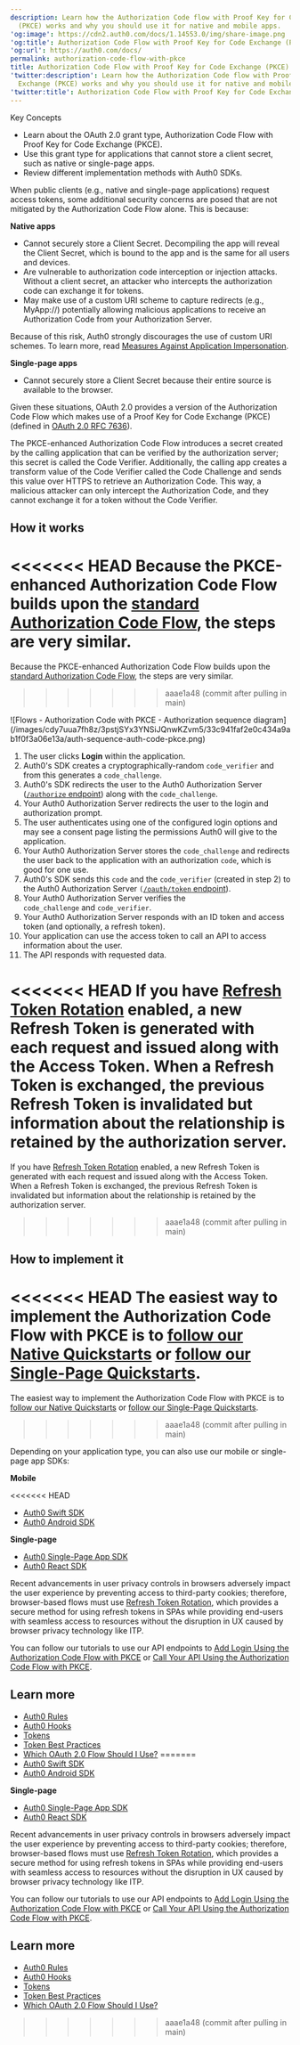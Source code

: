 ```yaml
---
description: Learn how the Authorization Code flow with Proof Key for Code Exchange
  (PKCE) works and why you should use it for native and mobile apps.
'og:image': https://cdn2.auth0.com/docs/1.14553.0/img/share-image.png
'og:title': Authorization Code Flow with Proof Key for Code Exchange (PKCE)
'og:url': https://auth0.com/docs/
permalink: authorization-code-flow-with-pkce
title: Authorization Code Flow with Proof Key for Code Exchange (PKCE)
'twitter:description': Learn how the Authorization Code flow with Proof Key for Code
  Exchange (PKCE) works and why you should use it for native and mobile apps.
'twitter:title': Authorization Code Flow with Proof Key for Code Exchange (PKCE)
---
```

<Card title="Overview">

Key Concepts

* Learn about the OAuth 2.0 grant type, Authorization Code Flow with Proof Key for Code Exchange (PKCE).
* Use this grant type for applications that cannot store a client secret, such as native or single-page apps.
* Review different implementation methods with Auth0 SDKs.

</Card>

When <Tooltip tip="Public Client: Client (application) that cannot hold credentials securely. Examples include a native desktop or mobile application and a JavaScript-based client-side web application (such as a single-page app (SPA))." cta="View Glossary" href="/docs/glossary?term=public+clients">public clients</Tooltip> (e.g., native and single-page applications) request <Tooltip tip="Public Client: Client (application) that cannot hold credentials securely. Examples include a native desktop or mobile application and a JavaScript-based client-side web application (such as a single-page app (SPA))." cta="View Glossary" href="/docs/glossary?term=access+tokens">access tokens</Tooltip>, some additional security concerns are posed that are not mitigated by the Authorization Code Flow alone. This is because:

**Native apps**

* Cannot securely store a <Tooltip tip="Client Secret: Secret used by a client (application) to authenticate with the Authorization Server; it should be known to only the client and the Authorization Server and must be sufficiently random to not be guessable." cta="View Glossary" href="/docs/glossary?term=Client+Secret">Client Secret</Tooltip>. Decompiling the app will reveal the <Tooltip tip="Client Secret: Secret used by a client (application) to authenticate with the Authorization Server; it should be known to only the client and the Authorization Server and must be sufficiently random to not be guessable." cta="View Glossary" href="/docs/glossary?term=Client+Secret">Client Secret</Tooltip>, which is bound to the app and is the same for all users and devices.
* Are vulnerable to authorization code interception or injection attacks. Without a client secret, an attacker who intercepts the authorization code can exchange it for tokens.
* May make use of a custom URI scheme to capture redirects (e.g., MyApp://) potentially allowing malicious applications to receive an <Tooltip tip="Authorization Code: Random string generated by the authorization server and returned to the application as part of the authorization response when using the Authorization Code Flow (either with or without PKCE)." cta="View Glossary" href="/docs/glossary?term=Authorization+Code">Authorization Code</Tooltip> from your <Tooltip tip="Authorization Server: Centralized server that contributes to defining the boundaries of a user’s access. For example, your authorization server can control the data, tasks, and features available to a user." cta="View Glossary" href="/docs/glossary?term=Authorization+Server">Authorization Server</Tooltip>.

Because of this risk, Auth0 strongly discourages the use of custom URI schemes. To learn more, read [Measures Against Application Impersonation](main/docs/secure/security-guidance/measures-against-application-impersonation).

**Single-page apps**

* Cannot securely store a Client Secret because their entire source is available to the browser.

Given these situations, <Tooltip tip="OAuth 2.0: Authorization framework that defines authorization protocols and workflows." cta="View Glossary" href="/docs/glossary?term=OAuth+2.0">OAuth 2.0</Tooltip> provides a version of the Authorization Code Flow which makes use of a Proof Key for Code Exchange (PKCE) (defined in [OAuth 2.0 RFC 7636](https://tools.ietf.org/html/rfc7636)).

The PKCE-enhanced Authorization Code Flow introduces a secret created by the calling application that can be verified by the <Tooltip tip="Authorization Server: Centralized server that contributes to defining the boundaries of a user’s access. For example, your authorization server can control the data, tasks, and features available to a user." cta="View Glossary" href="/docs/glossary?term=authorization+server">authorization server</Tooltip>; this secret is called the Code Verifier. Additionally, the calling app creates a transform value of the Code Verifier called the Code Challenge and sends this value over HTTPS to retrieve an Authorization Code. This way, a malicious attacker can only intercept the Authorization Code, and they cannot exchange it for a token without the Code Verifier.

## How it works

<<<<<<< HEAD
Because the PKCE-enhanced Authorization Code Flow builds upon the [standard Authorization Code Flow](/get-started/authentication-and-authorization-flow/authorization-code-flow), the steps are very similar.
=======
Because the PKCE-enhanced Authorization Code Flow builds upon the [standard Authorization Code Flow](/docs/get-started/authentication-and-authorization-flow/authorization-code-flow), the steps are very similar.
>>>>>>> aaae1a48 (commit after pulling in main)

<Frame>![Flows - Authorization Code with PKCE - Authorization sequence diagram](/images/cdy7uua7fh8z/3pstjSYx3YNSiJQnwKZvm5/33c941faf2e0c434a9ab1f0f3a06e13a/auth-sequence-auth-code-pkce.png)</Frame>

1. The user clicks **Login** within the application.
2. Auth0's SDK creates a cryptographically-random `code_verifier` and from this generates a `code_challenge`.
3. Auth0's SDK redirects the user to the Auth0 Authorization Server ([`/authorize` endpoint](https://auth0.com/docs/api/authentication#authorization-code-grant-pkce-)) along with the `code_challenge`.
4. Your Auth0 Authorization Server redirects the user to the login and authorization prompt.
5. The user authenticates using one of the configured login options and may see a consent page listing the permissions Auth0 will give to the application.
6. Your Auth0 Authorization Server stores the `code_challenge` and redirects the user back to the application with an authorization `code`, which is good for one use.
7. Auth0's SDK sends this `code` and the `code_verifier` (created in step 2) to the Auth0 Authorization Server `(`[`/oauth/token` endpoint](https://auth0.com/docs/api/authentication?http#authorization-code-flow-with-pkce44)).
8. Your Auth0 Authorization Server verifies the `code_challenge` and `code_verifier`.
9. Your Auth0 Authorization Server responds with an ID token and access token (and optionally, a refresh token).
10. Your application can use the access token to call an API to access information about the user.
11. The API responds with requested data.

<Callout icon="file-lines" color="#0EA5E9" iconType="regular">

<<<<<<< HEAD
If you have [Refresh Token Rotation](/secure/tokens/refresh-tokens/refresh-token-rotation) enabled, a new Refresh Token is generated with each request and issued along with the Access Token. When a Refresh Token is exchanged, the previous Refresh Token is invalidated but information about the relationship is retained by the authorization server.
=======
If you have [Refresh Token Rotation](/docs/secure/tokens/refresh-tokens/refresh-token-rotation) enabled, a new Refresh Token is generated with each request and issued along with the Access Token. When a Refresh Token is exchanged, the previous Refresh Token is invalidated but information about the relationship is retained by the authorization server.
>>>>>>> aaae1a48 (commit after pulling in main)

</Callout>

## How to implement it

<<<<<<< HEAD
The easiest way to implement the Authorization Code Flow with PKCE is to [follow our Native Quickstarts](/quickstart/native) or [follow our Single-Page Quickstarts](/quickstart/spa).
=======
The easiest way to implement the Authorization Code Flow with PKCE is to [follow our Native Quickstarts](/docs/quickstart/native) or [follow our Single-Page Quickstarts](/docs/quickstart/spa).
>>>>>>> aaae1a48 (commit after pulling in main)

Depending on your application type, you can also use our mobile or single-page app SDKs:

**Mobile**

<<<<<<< HEAD
* [Auth0 Swift SDK](/libraries/auth0-swift)
* [Auth0 Android SDK](/libraries/auth0-android)

**Single-page**

* [Auth0 Single-Page App SDK](/libraries/auth0-single-page-app-sdk)
* [Auth0 React SDK](/libraries/auth0-react)

<Callout icon="file-lines" color="#0EA5E9" iconType="regular">

Recent advancements in user privacy controls in browsers adversely impact the user experience by preventing access to third-party cookies; therefore, browser-based flows must use [Refresh Token Rotation](/secure/tokens/refresh-tokens/refresh-token-rotation), which provides a secure method for using refresh tokens in SPAs while providing end-users with seamless access to resources without the disruption in UX caused by browser privacy technology like ITP.

</Callout>

You can follow our tutorials to use our API endpoints to [Add Login Using the Authorization Code Flow with PKCE](/get-started/authentication-and-authorization-flow/authorization-code-flow-with-pkce/add-login-using-the-authorization-code-flow-with-pkce) or [Call Your API Using the Authorization Code Flow with PKCE](/get-started/authentication-and-authorization-flow/authorization-code-flow-with-pkce/call-your-api-using-the-authorization-code-flow-with-pkce).

## Learn more

* [Auth0 Rules](/customize/rules)
* [Auth0 Hooks](/customize/hooks)
* [Tokens](/secure/tokens)
* [Token Best Practices](/secure/tokens/token-best-practices)
* [Which OAuth 2.0 Flow Should I Use?](/get-started/authentication-and-authorization-flow/which-oauth-2-0-flow-should-i-use)
=======
* [Auth0 Swift SDK](/docs/libraries/auth0-swift)
* [Auth0 Android SDK](/docs/libraries/auth0-android)

**Single-page**

* [Auth0 Single-Page App SDK](/docs/libraries/auth0-single-page-app-sdk)
* [Auth0 React SDK](/docs/libraries/auth0-react)

<Callout icon="file-lines" color="#0EA5E9" iconType="regular">

Recent advancements in user privacy controls in browsers adversely impact the user experience by preventing access to third-party cookies; therefore, browser-based flows must use [Refresh Token Rotation](/docs/secure/tokens/refresh-tokens/refresh-token-rotation), which provides a secure method for using refresh tokens in SPAs while providing end-users with seamless access to resources without the disruption in UX caused by browser privacy technology like ITP.

</Callout>

You can follow our tutorials to use our API endpoints to [Add Login Using the Authorization Code Flow with PKCE](/docs/get-started/authentication-and-authorization-flow/authorization-code-flow-with-pkce/add-login-using-the-authorization-code-flow-with-pkce) or [Call Your API Using the Authorization Code Flow with PKCE](/docs/get-started/authentication-and-authorization-flow/authorization-code-flow-with-pkce/call-your-api-using-the-authorization-code-flow-with-pkce).

## Learn more

* [Auth0 Rules](/docs/customize/rules)
* [Auth0 Hooks](/docs/customize/hooks)
* [Tokens](/docs/secure/tokens)
* [Token Best Practices](/docs/secure/tokens/token-best-practices)
* [Which OAuth 2.0 Flow Should I Use?](/docs/get-started/authentication-and-authorization-flow/which-oauth-2-0-flow-should-i-use)
>>>>>>> aaae1a48 (commit after pulling in main)
